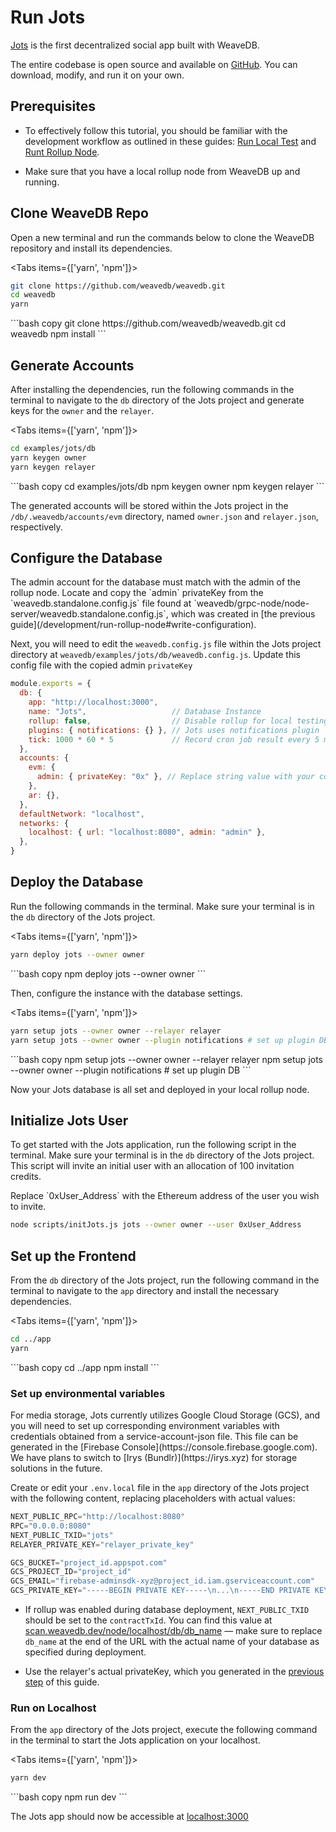 
# Run Jots

[Jots](https://jots.social) is the first decentralized social app built with WeaveDB.

The entire codebase is open source and available on [GitHub](https://github.com/weavedb/weavedb/tree/master/examples/jots). You can download, modify, and run it on your own.  

## Prerequisites

- To effectively follow this tutorial, you should be familiar with the development workflow as outlined in these guides: [Run Local Test](/development/run-local-test) and [Runt Rollup Node](/development/run-rollup-node).

- Make sure that you have a local rollup node from WeaveDB up and running.


## Clone WeaveDB Repo

Open a new terminal and run the commands below to clone the WeaveDB repository and install its dependencies.

<Tabs items={['yarn', 'npm']}>
  <Tab>
  ```bash copy
git clone https://github.com/weavedb/weavedb.git
cd weavedb
yarn
  ```
  </Tab>
  <Tab>
  ```bash copy
git clone https://github.com/weavedb/weavedb.git
cd weavedb
npm install
  ```
  </Tab>
</Tabs>

## Generate Accounts

After installing the dependencies, run the following commands in the terminal to navigate to the `db` directory of the Jots project and generate keys for the `owner` and the `relayer`.

<Tabs items={['yarn', 'npm']}>
  <Tab>
  ```bash copy
cd examples/jots/db
yarn keygen owner
yarn keygen relayer
  ```
  </Tab>
  <Tab>
  ```bash copy
cd examples/jots/db
npm keygen owner
npm keygen relayer
  ```
  </Tab>
</Tabs>

The generated accounts will be stored within the Jots project in the `/db/.weavedb/accounts/evm` directory, named `owner.json` and `relayer.json`, respectively.

## Configure the Database

<Callout type="warning" emoji="⚠️">
The admin account for the database must match with the admin of the rollup node. Locate and copy the `admin` privateKey from the `weavedb.standalone.config.js` file found at `weavedb/grpc-node/node-server/weavedb.standalone.config.js`, which was created in [the previous guide](/development/run-rollup-node#write-configuration).
</Callout>

Next, you will need to edit the `weavedb.config.js` file within the Jots project directory at `weavedb/examples/jots/db/weavedb.config.js`. Update this config file with the copied admin `privateKey`

```js copy filename="/weavedb.config.js"
module.exports = {
  db: {
    app: "http://localhost:3000",
    name: "Jots",                   // Database Instance
    rollup: false,                  // Disable rollup for local testing
    plugins: { notifications: {} }, // Jots uses notifications plugin
	tick: 1000 * 60 * 5             // Record cron job result every 5 minutes
  },
  accounts: {
    evm: {
      admin: { privateKey: "0x" }, // Replace string value with your copied admin privateKey
    },
    ar: {},
  },
  defaultNetwork: "localhost",
  networks: {
    localhost: { url: "localhost:8080", admin: "admin" },
  },
}
```

## Deploy the Database

Run the following commands in the terminal. Make sure your terminal is in the `db` directory of the Jots project.

<Tabs items={['yarn', 'npm']}>
  <Tab>
  ```bash copy
yarn deploy jots --owner owner
  ```
  </Tab>
  <Tab>
  ```bash copy
npm deploy jots --owner owner
  ```
  </Tab>
</Tabs>

Then, configure the instance with the database settings.

<Tabs items={['yarn', 'npm']}>
  <Tab>
  ```bash copy
yarn setup jots --owner owner --relayer relayer
yarn setup jots --owner owner --plugin notifications # set up plugin DB
  ```
  </Tab>
  <Tab>
  ```bash copy
npm setup jots --owner owner --relayer relayer
npm setup jots --owner owner --plugin notifications # set up plugin DB
  ```
  </Tab>
</Tabs>

Now your Jots database is all set and deployed in your local rollup node.

## Initialize Jots User

To get started with the Jots application, run the following script in the terminal. Make sure your terminal is in the `db` directory of the Jots project. This script will invite an initial user with an allocation of 100 invitation credits.

<Callout type="warning" emoji="⚠️">
Replace `0xUser_Address` with the Ethereum address of the user you wish to invite.
</Callout>

```bash COPY
node scripts/initJots.js jots --owner owner --user 0xUser_Address
```

## Set up the Frontend

From the `db` directory of the Jots project, run the following command in the terminal to navigate to the `app` directory and install the necessary dependencies.

<Tabs items={['yarn', 'npm']}>
  <Tab>
  ```bash copy
cd ../app
yarn
  ```
  </Tab>
  <Tab>
  ```bash copy
cd ../app
npm install
  ```
  </Tab>
</Tabs>

### Set up environmental variables

<Callout type="info" emoji="💡">
For media storage, Jots currently utilizes Google Cloud Storage (GCS), and you will need to set up corresponding environment variables with credentials obtained from a service-account-json file.
This file can be generated in the [Firebase Console](https://console.firebase.google.com). We have plans to switch to [Irys (Bundlr)](https://irys.xyz) for storage solutions in the future.
</Callout>

Create or edit your `.env.local` file in the `app` directory of the Jots project with the following content, replacing placeholders with actual values:

```js copy filename="/.env.local"
NEXT_PUBLIC_RPC="http://localhost:8080"
RPC="0.0.0.0:8080"
NEXT_PUBLIC_TXID="jots"
RELAYER_PRIVATE_KEY="relayer_private_key"

GCS_BUCKET="project_id.appspot.com"
GCS_PROJECT_ID="project_id"
GCS_EMAIL="firebase-adminsdk-xyz@project_id.iam.gserviceaccount.com"
GCS_PRIVATE_KEY="-----BEGIN PRIVATE KEY-----\n...\n-----END PRIVATE KEY-----\n"
```

- If rollup was enabled during database deployment, `NEXT_PUBLIC_TXID` should be set to the `contractTxId`. You can find this value at [scan.weavedb.dev/node/localhost/db/db_name](https://scan.weavedb.dev/node/localhost/db/db_name) — make sure to replace `db_name` at the end of the URL with the actual name of your database as specified during deployment.

- Use the relayer's actual privateKey, which you generated in the [previous step](/development/run-jots#generate-accounts) of this guide.

### Run on Localhost

From the `app` directory of the Jots project, execute the following command in the terminal to start the Jots application on your localhost.

<Tabs items={['yarn', 'npm']}>
  <Tab>
  ```bash copy
yarn dev
  ```
  </Tab>
  <Tab>
  ```bash copy
npm run dev
  ```
  </Tab>
</Tabs>

The Jots app should now be accessible at [localhost:3000](http://localhost:3000)